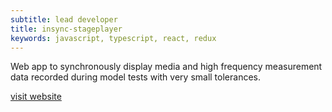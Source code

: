 ```yaml
---
subtitle: lead developer
title: insync-stageplayer
keywords: javascript, typescript, react, redux
---
```


Web app to synchronously display media and high frequency measurement data recorded during model tests with very small tolerances.

<a href="https://stageplayer.nl">visit website</a>
